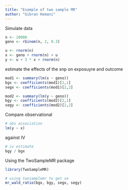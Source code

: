 ---
title: "Example of two sample MR"
author: "Gibran Hemani"
---
  
  Simulate data

```{r}
n <- 10000
geno <- rbinom(n, 2, 0.3)

u <- rnorm(n)
x <- geno + rnorm(n) + u
y <- u + 3 * x + rnorm(n)
```

estimate the effects of the snp on exposuyre and outcome

```{r}
mod1 <- summary(lm(x ~ geno))
bgx <- coefficients(mod1)[2,1]
segx <- coefficients(mod1)[2,2]

mod2 <- summary(lm(y ~ geno))
bgy <- coefficients(mod2)[2,1]
segy <- coefficients(mod2)[2,2]
```

Compare observational

```{r}
# obs association
lm(y ~ x)
```

against IV

```{r}
# iv estimate
bgy / bgx
```

Using the TwoSampleMR package

```{r}
library(TwoSampleMR)

# using twosamplemr to get se
mr_wald_ratio(bgx, bgy, segx, segy)
```